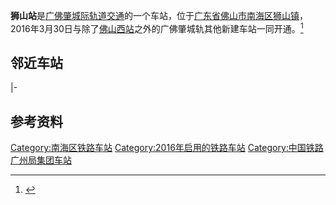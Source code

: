 {{Infobox China railway station
|车站名称=狮山站
|图片=CR GZ Shishan Sta building 1.jpg
|图片介绍=
|其他名称=
|车站拼音=Shishan
|英文名称=Shishan Railway Station
|车站代码=24566
|电报码 = KSQ
|拼音码 = SSH
|车站类型=城际客运站
|技术性质=
|业务性质=客运站
|始建时间=
|开通运营=2016年3月30日
|车站位置=[[广东省|广东省]][[佛山市|佛山市]][[南海区|南海区]][[狮山镇_(佛山市)|狮山镇]]
|坐标={{coord|23|7|30.97|N|112|58|43.47|E|display=inline,title}}
|归属=[[广州铁路集团|广州铁路集团]]
|线路=[[广佛肇城际轨道交通|广佛肇城际轨道交通]]
|车站等级=未定等
|使用状态=使用中
|股道数目=2
|正线=
|到发线=
|其它线=
|月台数目=2
|侧式站台=2
|岛式站台=
|站台面=
|网站=
|站线配置图=
}}

'''狮山站'''是[[广佛肇城际轨道交通|广佛肇城际轨道交通]]的一个车站，位于[[广东省|广东省]][[佛山市|佛山市]][[南海区|南海区]][[狮山镇_(佛山市)|狮山镇]]，2016年3月30日与除了[[佛山西站|佛山西站]]之外的广佛肇城轨其他新建车站一同开通。<ref>{{cite news|url=http://economy.southcn.com/e/2016-03/30/content_145040460.htm|title=广佛肇城轨今日开通！广州佛山肇庆都有什么好玩的（攻略）|date=2016-03-30|publisher=南方网|accessdate=2016-03-30|archive-date=2016-04-12|archive-url=https://web.archive.org/web/20160412155309/http://economy.southcn.com/e/2016-03/30/content_145040460.htm|dead-url=no}}</ref>

== 邻近车站 ==
{{Start rail box|[[中国铁路|中国铁路]]}}
{{s-inop|[[佛山西站|佛山西站]]|[[广州站|广州站]]方向}}
{{s-line|[[广佛肇城际轨道交通|广佛肇城际轨道交通]]}}
{{s-inop|[[狮山北站|狮山北站]]|[[肇庆站|肇庆站]]方向}}
|-
{{end box}}

== 参考资料 ==
{{reflist}}

{{广佛肇城际轨道交通}}
[[Category:南海区铁路车站|Category:南海区铁路车站]]
[[Category:2016年启用的铁路车站|Category:2016年启用的铁路车站]]
[[Category:中国铁路广州局集团车站|Category:中国铁路广州局集团车站]]